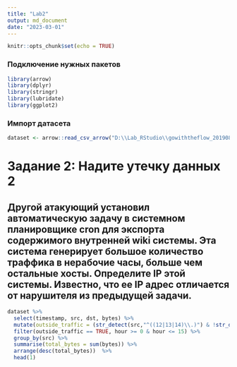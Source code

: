 ```yaml
---
title: "Lab2"
output: md_document
date: "2023-03-01"
---
```


```r
knitr::opts_chunk$set(echo = TRUE)
```

### Подключение нужных пакетов

```r
library(arrow)
library(dplyr)
library(stringr)
library(lubridate)
library(ggplot2)
```
### Импорт датасета

```r
dataset <- arrow::read_csv_arrow("D:\\Lab_RStudio\\gowiththeflow_20190826\\gowiththeflow_20190826.csv",schema = schema(timestamp=int64(),src=utf8(),dst=utf8(),port=uint32(),bytes=uint32()))
```
# Задание 2: Надите утечку данных 2

## Другой атакующий установил автоматическую задачу в системном планировщике cron для экспорта содержимого внутренней wiki системы. Эта система генерирует большое количество траффика в нерабочие часы, больше чем остальные хосты. Определите IP этой системы. Известно, что ее IP адрес отличается от нарушителя из предыдущей задачи.

```r
dataset %>%
  select(timestamp, src, dst, bytes) %>%
  mutate(outside_traffic = (str_detect(src,"^((12|13|14)\\.)") & !str_detect(dst,"^((12|13|14)\\.)")), hour = hour(as_datetime(timestamp/1000))) %>%
  filter(outside_traffic == TRUE, hour >= 0 & hour <= 15) %>%
  group_by(src) %>%
  summarise(total_bytes = sum(bytes)) %>%
  arrange(desc(total_bytes))  %>%
  head(1)
```